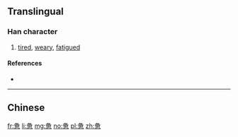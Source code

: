 {{also|憊}}
==Translingual==

===Han character===
{{Han char|rn=61|rad=心|as=08|sn=12|four=|canj=竹水田心 (HEWP)|ids=⿱[[夂]][[思]]}}

# [[tired]], [[weary]], [[fatigued]]

====References====
* {{Han ref|kx=0392.181|hdz=42311.200|uh=60EB|ud=24811}}

----
==Chinese==
{{zh-see|憊}}

[[fr:惫]]
[[li:惫]]
[[mg:惫]]
[[no:惫]]
[[pl:惫]]
[[zh:惫]]